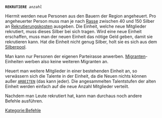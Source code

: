 <tt>'''REKRUTIERE''' ''anzahl''</tt>

Hiermit werden neue Personen aus den Bauern der Region angeheuert. Pro angeheuerter Person muss man je nach [[Rassen|Rasse]] zwischen 40 und 150 Silber an [[Talentmodifikatoren|Rekrutierungskosten]] ausgeben. Die Einheit, welche neue Mitglieder rekrutiert, muss dieses Silber bei sich tragen. Wird eine neue Einheit erschaffen, muss man der neuen Einheit das nötige Geld geben, damit sie rekrutieren kann. Hat die Einheit nicht genug Silber, holt sie es sich aus dem [[Silberpool]].

Man kann nur Personen der eigenen Parteirasse anwerben. [[Mensch|Migranten]]-Einheiten werben also keine weiteren Migranten an.

Heuert man weitere Mitglieder in einer bestehenden Einheit an, so verwässern sich die Talente in der Einheit, da die Neuen nichts können außer <tt>[[ARBEITEN]]</tt> (das kann jeder). Die angesammelten Talentstufen der alten Einheit werden einfach auf die neue Anzahl Mitglieder verteilt.

Nachdem man Leute rekrutiert hat, kann man durchaus noch andere Befehle ausführen.

[[Kategorie:Befehle]]